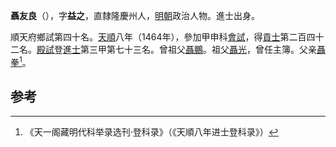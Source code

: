 '''聶友良'''（{{bd|1434年||？}}），字'''益之'''，直隸隆慶州人，[[明朝|明朝]]政治人物。進士出身。

順天府鄉試第四十名。[[天顺_(明朝)|天順]]八年（1464年），參加甲申科[[會試|會試]]，得[[貢士|貢士]]第二百四十二名。[[殿試|殿試]]登[[進士|進士]]第三甲第七十三名。曾祖父[[聶鵬|聶鵬]]。祖父[[聶光|聶光]]，曾任主簿。父亲[[聶拳|聶拳]]<ref>《天一阁藏明代科举录选刊·登科录》（《天順八年进士登科录》）</ref>。

==参考==
{{reflist}}
{{明朝人物小作品}}
{{天順八年甲申科殿試金榜}}
